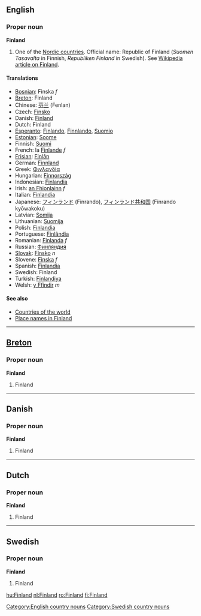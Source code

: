 ==English==
===Proper noun===
'''Finland'''

# One of the [[Nordic countries]]. Official name: Republic of Finland (''Suomen Tasavalta'' in Finnish, ''Republiken Finland'' in Swedish). See [[w:Finland|Wikipedia article on Finland]].

====Translations====
*[[Bosnian]]: Finska ''f''
*[[Breton]]: Finland
*Chinese: [[芬兰]] (Fenlan)
*Czech: [[Finsko]]
*Danish: [[Finland]]
*Dutch: Finland
*[[Esperanto]]: [[Finlando]], [[Finnlando]], [[Suomio]]
*[[Estonian]]: [[Soome]]
*Finnish: [[Suomi]]
*French: la [[Finlande]] ''f''
*[[Frisian]]: [[Finlân]]
*German: [[Finnland]]
*Greek: [[Φινλανδία]]
*Hungarian: [[Finnország]]
*Indonesian: [[Finlandia]]
*Irish: [[an Fhionlainn]] ''f''
*Italian: [[Finlandia]]
*Japanese: [[フィンランド]] (Finrando), [[フィンランド共和国]] (Finrando kyōwakoku)
*Latvian: [[Somija]]
*Lithuanian: [[Suomija]]
*Polish: [[Finlandia]]
*Portuguese: [[Finlândia]]
*Romanian: [[Finlanda]] ''f''
*Russian: [[Финляндия]]
*[[Slovak]]: [[Fínsko]] ''n''
*Slovene: [[Finska]] ''f''
*Spanish: [[Finlandia]]
*Swedish: Finland
*Turkish: [[Finlandiya]]
*Welsh: [[y Ffindir]] ''m''

====See also====
*[[Countries of the world]]
*[[Place names in Finland]]

----

==[[Breton]]==
===Proper noun===
'''Finland'''

#Finland

----
==Danish==
===Proper noun===
'''Finland'''

#Finland

----
==Dutch==
===Proper noun===
'''Finland'''

#Finland

----
==Swedish==
===Proper noun===
'''Finland'''

#Finland
[[Category:English country nouns]]
[[Category:Swedish country nouns]]

[[hu:Finland]]
[[nl:Finland]]
[[ro:Finland]]
[[fi:Finland]]